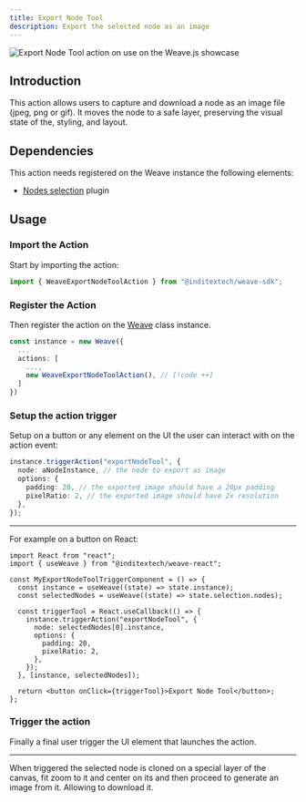 ```yaml
---
title: Export Node Tool
description: Export the selected node as an image
---
```


![Export Node Tool action on use on the Weave.js showcase](/images/actions/export-node-tool.gif)

## Introduction

This action allows users to capture and download a node as an image file (jpeg, png or gif).
It moves the node to a safe layer, preserving the visual state of the, styling, and layout.

## Dependencies

This action needs registered on the Weave instance the following elements:

- [Nodes selection](/docs/main/build/plugins/nodes-selection) plugin

## Usage

<div className="fd-steps">

<div className="[&_h3]:fd-step">

### Import the Action

Start by importing the action:

```ts
import { WeaveExportNodeToolAction } from "@inditextech/weave-sdk";
```

</div>

<div className='[&_h3]:fd-step'>

### Register the Action

Then register the action on the [Weave](/docs/sdk/api-reference/weave) class instance.

```ts
const instance = new Weave({
  ...
  actions: [
    ...,
    new WeaveExportNodeToolAction(), // [!code ++]
  ]
})
```

</div>

<div className='[&_h3]:fd-step'>

### Setup the action trigger

Setup on a button or any element on the UI the user can interact with on the action event:

```ts
instance.triggerAction("exportNodeTool", {
  node: aNodeInstance, // the node to export as image
  options: {
    padding: 20, // the exported image should have a 20px padding
    pixelRatio: 2, // the exported image should have 2x resolution
  },
});
```

---

For example on a button on React:

```tsx
import React from "react";
import { useWeave } from "@inditextech/weave-react";

const MyExportNodeToolTriggerComponent = () => {
  const instance = useWeave((state) => state.instance);
  const selectedNodes = useWeave((state) => state.selection.nodes);

  const triggerTool = React.useCallback(() => {
    instance.triggerAction("exportNodeTool", {
      node: selectedNodes[0].instance,
      options: {
        padding: 20,
        pixelRatio: 2,
      },
    });
  }, [instance, selectedNodes]);

  return <button onClick={triggerTool}>Export Node Tool</button>;
};
```

### Trigger the action

Finally a final user trigger the UI element that launches the action.

---

When triggered the selected node is cloned on a special layer of the canvas, fit zoom to it and
center on its and then proceed to generate an image from it. Allowing to download it.

</div>

</div>
